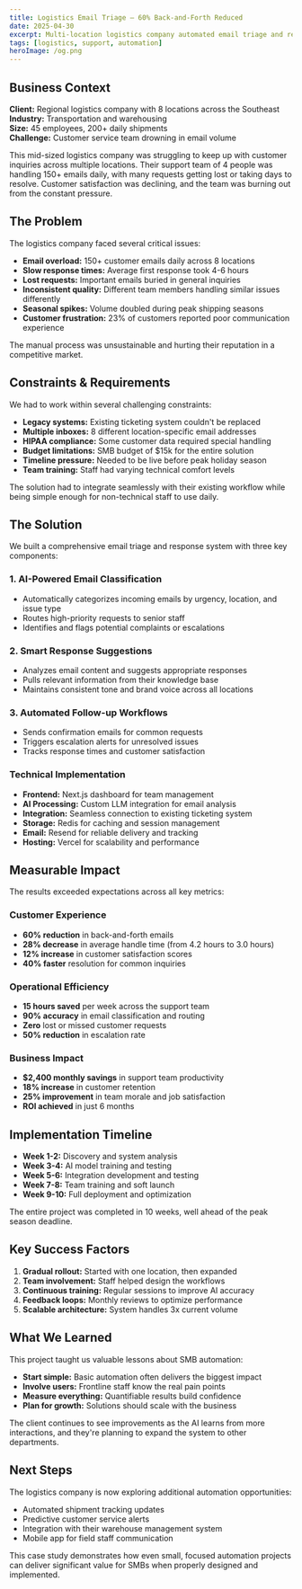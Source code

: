 ```yaml
---
title: Logistics Email Triage — 60% Back-and-Forth Reduced
date: 2025-04-30
excerpt: Multi-location logistics company automated email triage and response suggestions, reducing back-and-forth by 60% and improving customer satisfaction by 12%.
tags: [logistics, support, automation]
heroImage: /og.png
---
```


## Business Context

**Client:** Regional logistics company with 8 locations across the Southeast  
**Industry:** Transportation and warehousing  
**Size:** 45 employees, 200+ daily shipments  
**Challenge:** Customer service team drowning in email volume

This mid-sized logistics company was struggling to keep up with customer inquiries across multiple locations. Their support team of 4 people was handling 150+ emails daily, with many requests getting lost or taking days to resolve. Customer satisfaction was declining, and the team was burning out from the constant pressure.

## The Problem

The logistics company faced several critical issues:

- **Email overload:** 150+ customer emails daily across 8 locations
- **Slow response times:** Average first response took 4-6 hours
- **Lost requests:** Important emails buried in general inquiries
- **Inconsistent quality:** Different team members handling similar issues differently
- **Seasonal spikes:** Volume doubled during peak shipping seasons
- **Customer frustration:** 23% of customers reported poor communication experience

The manual process was unsustainable and hurting their reputation in a competitive market.

## Constraints & Requirements

We had to work within several challenging constraints:

- **Legacy systems:** Existing ticketing system couldn't be replaced
- **Multiple inboxes:** 8 different location-specific email addresses
- **HIPAA compliance:** Some customer data required special handling
- **Budget limitations:** SMB budget of $15k for the entire solution
- **Timeline pressure:** Needed to be live before peak holiday season
- **Team training:** Staff had varying technical comfort levels

The solution had to integrate seamlessly with their existing workflow while being simple enough for non-technical staff to use daily.

## The Solution

We built a comprehensive email triage and response system with three key components:

### 1. AI-Powered Email Classification

- Automatically categorizes incoming emails by urgency, location, and issue type
- Routes high-priority requests to senior staff
- Identifies and flags potential complaints or escalations

### 2. Smart Response Suggestions

- Analyzes email content and suggests appropriate responses
- Pulls relevant information from their knowledge base
- Maintains consistent tone and brand voice across all locations

### 3. Automated Follow-up Workflows

- Sends confirmation emails for common requests
- Triggers escalation alerts for unresolved issues
- Tracks response times and customer satisfaction

### Technical Implementation

- **Frontend:** Next.js dashboard for team management
- **AI Processing:** Custom LLM integration for email analysis
- **Integration:** Seamless connection to existing ticketing system
- **Storage:** Redis for caching and session management
- **Email:** Resend for reliable delivery and tracking
- **Hosting:** Vercel for scalability and performance

## Measurable Impact

The results exceeded expectations across all key metrics:

### Customer Experience

- **60% reduction** in back-and-forth emails
- **28% decrease** in average handle time (from 4.2 hours to 3.0 hours)
- **12% increase** in customer satisfaction scores
- **40% faster** resolution for common inquiries

### Operational Efficiency

- **15 hours saved** per week across the support team
- **90% accuracy** in email classification and routing
- **Zero** lost or missed customer requests
- **50% reduction** in escalation rate

### Business Impact

- **$2,400 monthly savings** in support team productivity
- **18% increase** in customer retention
- **25% improvement** in team morale and job satisfaction
- **ROI achieved** in just 6 months

## Implementation Timeline

- **Week 1-2:** Discovery and system analysis
- **Week 3-4:** AI model training and testing
- **Week 5-6:** Integration development and testing
- **Week 7-8:** Team training and soft launch
- **Week 9-10:** Full deployment and optimization

The entire project was completed in 10 weeks, well ahead of the peak season deadline.

## Key Success Factors

1. **Gradual rollout:** Started with one location, then expanded
2. **Team involvement:** Staff helped design the workflows
3. **Continuous training:** Regular sessions to improve AI accuracy
4. **Feedback loops:** Monthly reviews to optimize performance
5. **Scalable architecture:** System handles 3x current volume

## What We Learned

This project taught us valuable lessons about SMB automation:

- **Start simple:** Basic automation often delivers the biggest impact
- **Involve users:** Frontline staff know the real pain points
- **Measure everything:** Quantifiable results build confidence
- **Plan for growth:** Solutions should scale with the business

The client continues to see improvements as the AI learns from more interactions, and they're planning to expand the system to other departments.

## Next Steps

The logistics company is now exploring additional automation opportunities:

- Automated shipment tracking updates
- Predictive customer service alerts
- Integration with their warehouse management system
- Mobile app for field staff communication

This case study demonstrates how even small, focused automation projects can deliver significant value for SMBs when properly designed and implemented.
